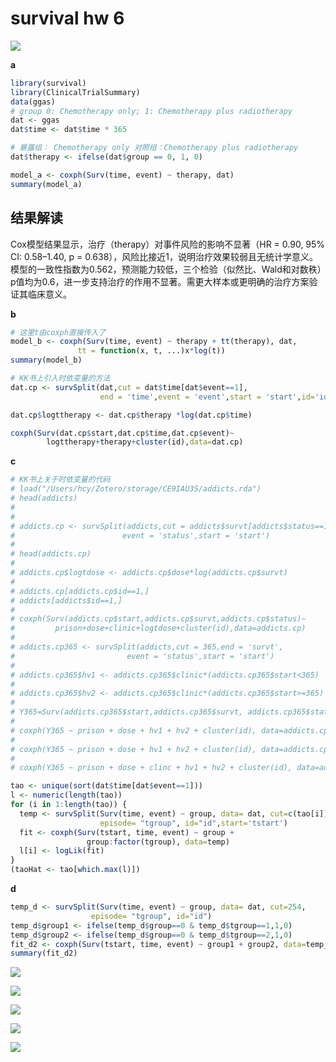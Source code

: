 # survival hw 6 {.unnumbered}

![](images/clipboard-2512413188.png)

**a**

```r
library(survival)
library(ClinicalTrialSummary)
data(ggas)
# group 0: Chemotherapy only; 1: Chemotherapy plus radiotherapy
dat <- ggas
dat$time <- dat$time * 365

# 暴露组： Chemotherapy only 对照组：Chemotherapy plus radiotherapy
dat$therapy <- ifelse(dat$group == 0, 1, 0) 

model_a <- coxph(Surv(time, event) ~ therapy, dat)
summary(model_a)

```

::: callout-note
## 结果解读

Cox模型结果显示，治疗（therapy）对事件风险的影响不显著（HR = 0.90, 95% CI: 0.58–1.40, p = 0.638），风险比接近1，说明治疗效果较弱且无统计学意义。模型的一致性指数为0.562，预测能力较低，三个检验（似然比、Wald和对数秩）p值均为0.6，进一步支持治疗的作用不显著。需更大样本或更明确的治疗方案验证其临床意义。
:::

**b**

```r
# 这里t由coxph直接传入了
model_b <- coxph(Surv(time, event) ~ therapy + tt(therapy), dat,
               tt = function(x, t, ...)x*log(t))
summary(model_b)
```

```r
# KK书上引入时依变量的方法
dat.cp <- survSplit(dat,cut = dat$time[dat$event==1],
                    end = 'time',event = 'event',start = 'start',id='id')

dat.cp$logttherapy <- dat.cp$therapy *log(dat.cp$time)

coxph(Surv(dat.cp$start,dat.cp$time,dat.cp$event)~
        logttherapy+therapy+cluster(id),data=dat.cp)

```

**c**

```r
# KK书上关于时依变量的代码
# load("/Users/hcy/Zotero/storage/CE9IAU3S/addicts.rda")
# head(addicts)
#  
#  
# addicts.cp <- survSplit(addicts,cut = addicts$survt[addicts$status==1],end = 'survt',
#                        event = 'status',start = 'start')
#  
# head(addicts.cp)
#  
# addicts.cp$logtdose <- addicts.cp$dose*log(addicts.cp$survt)
#  
# addicts.cp[addicts.cp$id==1,]
# addicts[addicts$id==1,]
#  
# coxph(Surv(addicts.cp$start,addicts.cp$survt,addicts.cp$status)~
#         prison+dose+clinic+logtdose+cluster(id),data=addicts.cp)
# 
# addicts.cp365 <- survSplit(addicts,cut = 365,end = 'survt',
#                         event = 'status',start = 'start')
# 
# addicts.cp365$hv1 <- addicts.cp365$clinic*(addicts.cp365$start<365)
# 
# addicts.cp365$hv2 <- addicts.cp365$clinic*(addicts.cp365$start>=365)
# 
# Y365=Surv(addicts.cp365$start,addicts.cp365$survt, addicts.cp365$status)
# 
# coxph(Y365 ~ prison + dose + hv1 + hv2 + cluster(id), data=addicts.cp365)
# 
# coxph(Y365 ~ prison + dose + hv1 + hv2 + cluster(id), data=addicts.cp365,method = 'breslow')
# 
# coxph(Y365 ~ prison + dose + clinc + hv1 + hv2 + cluster(id), data=addicts.cp365,method = 'breslow')

```

```r
tao <- unique(sort(dat$time[dat$event==1]))
l <- numeric(length(tao))
for (i in 1:length(tao)) {
  temp <- survSplit(Surv(time, event) ~ group, data= dat, cut=c(tao[i]),
                    episode= "tgroup", id="id",start='tstart')
  fit <- coxph(Surv(tstart, time, event) ~ group +
                 group:factor(tgroup), data=temp)
  l[i] <- logLik(fit)
}
(taoHat <- tao[which.max(l)])

```

**d**

```r
temp_d <- survSplit(Surv(time, event) ~ group, data= dat, cut=254,
                  episode= "tgroup", id="id")
temp_d$group1 <- ifelse(temp_d$group==0 & temp_d$tgroup==1,1,0)
temp_d$group2 <- ifelse(temp_d$group==0 & temp_d$tgroup==2,1,0)
fit_d2 <- coxph(Surv(tstart, time, event) ~ group1 + group2, data=temp_d)
summary(fit_d2)

```

![](images/clipboard-75550934.png)

![](images/clipboard-1219060010.png)

![](images/clipboard-1907947812.png)

![](images/clipboard-303463622.png)

![](images/clipboard-1641260892.png)
